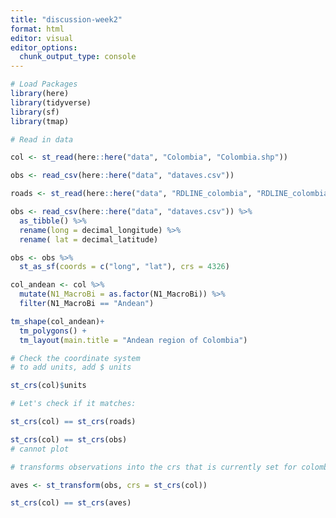 ```yaml
---
title: "discussion-week2"
format: html
editor: visual
editor_options: 
  chunk_output_type: console
---
```


```r
# Load Packages
library(here)
library(tidyverse)
library(sf)
library(tmap)
```

```r
# Read in data

col <- st_read(here::here("data", "Colombia", "Colombia.shp"))

obs <- read_csv(here::here("data", "dataves.csv"))

roads <- st_read(here::here("data", "RDLINE_colombia", "RDLINE_colombia.shp"))
```

```r
obs <- read_csv(here::here("data", "dataves.csv")) %>%
  as_tibble() %>%
  rename(long = decimal_longitude) %>%
  rename( lat = decimal_latitude)
```

```r
obs <- obs %>%
  st_as_sf(coords = c("long", "lat"), crs = 4326)
```

```r
col_andean <- col %>%
  mutate(N1_MacroBi = as.factor(N1_MacroBi)) %>%
  filter(N1_MacroBi == "Andean")
```

```r
tm_shape(col_andean)+
  tm_polygons() +
  tm_layout(main.title = "Andean region of Colombia")
```

```r
# Check the coordinate system 
# to add units, add $ units

st_crs(col)$units
```

```r
# Let's check if it matches:

st_crs(col) == st_crs(roads)
```

```r
st_crs(col) == st_crs(obs)
# cannot plot
```

```r
# transforms observations into the crs that is currently set for colombia 

aves <- st_transform(obs, crs = st_crs(col))
```

```r
st_crs(col) == st_crs(aves)
```

